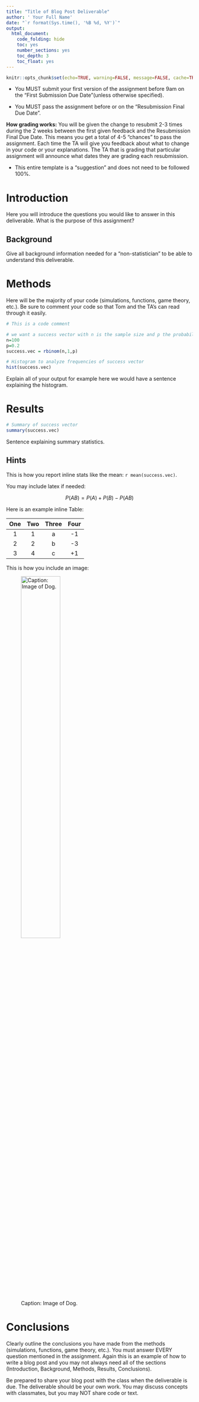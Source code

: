 ```yaml
---
title: "Title of Blog Post Deliverable"
author: ' Your Full Name'
date: "`r format(Sys.time(), '%B %d, %Y')`"
output:
  html_document:
    code_folding: hide
    toc: yes
    number_sections: yes
    toc_depth: 3
    toc_float: yes
---
```


```r
knitr::opts_chunk$set(echo=TRUE, warning=FALSE, message=FALSE, cache=TRUE)
```

+ You MUST submit your first version of the assignment before 9am on the "First Submission Due Date"(unless otherwise specified). 

+ You MUST pass the assignment before or on the "Resubmission Final Due Date". 

**How grading works:** You will be given the change to resubmit 2-3 times during the 2 weeks between the first given feedback and the Resubmission Final Due Date. This means you get a total of 4-5 "chances" to pass the assignment. Each time the TA will give you feedback about what to change in your code or your explanations. The TA that is grading that particular assignment will announce what dates they are grading each resubmission. 

+ This entire template is a "suggestion" and does not need to be followed 100%. 

# Introduction 

Here you will introduce the questions you would like to answer in this deliverable. What is the purpose of this assignment?

## Background

Give all background information needed for a “non-statistician” to be able to understand this deliverable.

# Methods

Here will be the majority of your code (simulations, functions, game theory, etc.). Be sure to comment your code so that Tom and the TA’s can read through it easily.

```r
# This is a code comment

# we want a success vector with n is the sample size and p the probability of success
n=100
p=0.2
success.vec = rbinom(n,1,p)

# Histogram to analyze frequencies of success vector
hist(success.vec)
```

Explain all of your output for example here we would have a sentence explaining the histogram.

# Results

```r
# Summary of success vector
summary(success.vec)
```

Sentence explaining summary statistics.

## Hints

This is how you report inline stats like the mean: `r mean(success.vec)`.

You may include latex if needed: 

$$P(AB)=P(A)+ P(B) - P(AB)$$

Here is an example inline Table:

| One | Two | Three | Four |
|:---:|:---:|:-----:|:----:|
|  1  |   1 |  a    |  -1  |
|  2  |   2 |  b    |   -3 |
|  3  |   4 |  c    |   +1 |

This is how you include an image:

![Caption: Image of Dog.](/Users/meganhollister/Library/Mobile Documents/com~apple~CloudDocs/Documents/Vanderbilt/Fall 2020/TA DS Prob/TA-Resources-DS-5620/Blog Template/dog.png){#id .class width=50% height=50%}

# Conclusions

Clearly outline the conclusions you have made from the methods (simulations, functions, game theory, etc.). You must answer EVERY question mentioned in the assignment. Again this is an example of how to write a blog post and you may not always need all of the sections (Introduction, Background, Methods, Results, Conclusions).

Be prepared to share your blog post with the class when the deliverable is due. The deliverable should be your own work. You may discuss concepts with classmates, but you may NOT share code or text.

